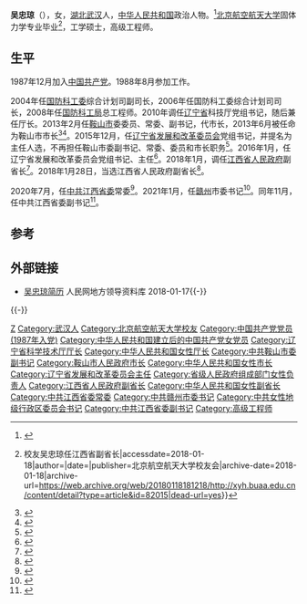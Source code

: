 '''吴忠琼'''（{{bd|1964年|9月||catIdx=Wu吴}}），女，[[湖北|湖北]][[武汉|武汉]]人，[[中华人民共和国|中华人民共和国]]政治人物。<ref>{{Cite web|url=http://www.jiangxi.gov.cn/kzw/jxszfxxgkml/zfjg/zfld_12550/201801/t20180118_1423820.html|title=吴忠琼|accessdate=2018-01-19|author=|date=|publisher=江西省人民政府|archive-url=https://web.archive.org/web/20180119001208/http://www.jiangxi.gov.cn/kzw/jxszfxxgkml/zfjg/zfld_12550/201801/t20180118_1423820.html|archive-date=2018-01-19|dead-url=yes}}</ref>[[北京航空航天大学|北京航空航天大学]]固体力学专业毕业<ref>{{Cite web|url=http://xyh.buaa.edu.cn/content/detail?type=article&id=82015|title=校友风采 {{!}} 校友吴忠琼任江西省副省长|accessdate=2018-01-18|author=|date=|publisher=北京航空航天大学校友会|archive-date=2018-01-18|archive-url=https://web.archive.org/web/20180118181218/http://xyh.buaa.edu.cn/content/detail?type=article&id=82015|dead-url=yes}}</ref>，工学硕士，高级工程师。

== 生平 ==
1987年12月加入[[中国共产党|中国共产党]]。1988年8月参加工作。

2004年任[[中华人民共和国国防科学技术工业委员会|国防科工委]]综合计划司副司长，2006年任国防科工委综合计划司司长，2008年任[[国防科工局|国防科工局]]总工程师。2010年调任[[辽宁省|辽宁省]]科技厅党组书记，随后兼任厅长。2013年2月任[[鞍山市|鞍山市]]委委员、常委、副书记，代市长，2013年6月被任命为鞍山市市长<ref>{{cite news|title=吴忠琼当选辽宁鞍山市长|url=http://news.ifeng.com/mainland/renshi/detail_2013_06/27/26859496_0.shtml|accessdate=2013-11-17|newspaper=凤凰网|archive-date=2014-05-25|archive-url=https://web.archive.org/web/20140525135916/http://news.ifeng.com/mainland/renshi/detail_2013_06/27/26859496_0.shtml|dead-url=no}}</ref><ref>{{cite web|accessdate=2014-07-10|url=http://district.ce.cn/zt/zlk/bg/201401/29/t20140129_2233012.shtml|title=鞍山市政府工作报告 (2014年1月7日 吴忠琼)|publisher=中国经济网|archive-date=2014-07-14|archive-url=https://web.archive.org/web/20140714160448/http://district.ce.cn/zt/zlk/bg/201401/29/t20140129_2233012.shtml|dead-url=no}}</ref>。2015年12月，任[[辽宁省发展和改革委员会|辽宁省发展和改革委员会]]党组书记，并提名为主任人选，不再担任鞍山市委副书记、常委、委员和市长职务<ref>{{cite news|title=鞍山市长吴忠琼任辽宁省发改委党组书记，提名为省发改委主任|url=http://www.thepaper.cn/newsDetail_forward_1407147|accessdate=2015-12-10|newspaper=澎湃新闻|archive-date=2015-12-22|archive-url=https://web.archive.org/web/20151222081315/http://www.thepaper.cn/newsDetail_forward_1407147|dead-url=no}}</ref>。2016年1月，任辽宁省发展和改革委员会党组书记、主任<ref>{{cite news|title=吴忠琼任辽宁省发改委主任 王金笛不再担任|url=http://news.xinhuanet.com/politics/2016-01/09/c_128611289.htm|accessdate=2016-01-09|newspaper=新华网|archive-date=2016-01-09|archive-url=https://web.archive.org/web/20160109060623/http://news.xinhuanet.com/politics/2016-01/09/c_128611289.htm|dead-url=no}}</ref>。2018年1月，调任[[江西省人民政府|江西省人民政府]]副省长<ref>{{Cite web|url=http://renshi.people.com.cn/n1/2018/0117/c139617-29770734.html|title=吴忠琼、秦义任江西省政府副省长|accessdate=2018-01-17|4=|date=|last=|work=人民网|publisher=|archive-date=2018-01-17|archive-url=https://web.archive.org/web/20180117191050/http://renshi.people.com.cn/n1/2018/0117/c139617-29770734.html|dead-url=no}}</ref>。2018年1月28日，当选江西省人民政府副省长<ref>{{Cite web|url=http://news.takungpao.com/mainland/focus/2018-01/3538643.html|title=江西选举产生新一届省人大常委会、省政府领导班子|accessdate=2018-01-28|author=|date=|publisher=大公网|archive-date=2018-01-28|archive-url=https://web.archive.org/web/20180128095904/http://news.takungpao.com/mainland/focus/2018-01/3538643.html|dead-url=no}}</ref>。

2020年7月，任[[中共江西省委|中共江西省委]]常委<ref>{{Cite web|title=吴忠琼任江西省委常委(简历)|url=http://district.ce.cn/newarea/sddy/202007/13/t20200713_35309528.shtml|accessdate=2020-07-13|work=中国经济网|archive-date=2020-07-13|archive-url=https://web.archive.org/web/20200713110923/http://district.ce.cn/newarea/sddy/202007/13/t20200713_35309528.shtml|dead-url=no}}</ref>。2021年1月，任[[赣州|赣州]]市委书记<ref>{{cite web |title=江西省委常委吴忠琼任赣州市委书记 |url=https://www.thepaper.cn/newsDetail_forward_10648997 |website=澎湃新闻 |accessdate=2021-01-04 |date=2021-01-04}}</ref>。同年11月，任中共江西省委副书记<ref>{{cite web |title=吴忠琼任江西省委副书记 |url=http://www.ce.cn/xwzx/gnsz/gdxw/202111/04/t20211104_37060834.shtml |website=中国经济网 |accessdate=2021-11-04 |date=2021-11-04 |archive-date=2021-11-04 |archive-url=https://web.archive.org/web/20211104164928/http://www.ce.cn/xwzx/gnsz/gdxw/202111/04/t20211104_37060834.shtml |dead-url=no }}</ref>。

== 参考 ==
{{reflist}}

== 外部链接 ==
* [http://ldzl.people.com.cn/dfzlk/front/personPage4154.htm 吴忠琼简历]{{Wayback|url=http://ldzl.people.com.cn/dfzlk/front/personPage4154.htm |date=20180117190653 }} 人民网地方领导资料库 2018-01-17{{-}}

{{-}}
{{start box}}
{{s-ppo|cpc}}
{{s-before|[[叶建春|叶建春]]}}
{{s-title|[[中国共产党江西省委员会|中国共产党江西省委员会]]专职副书记|2021年11月－}}
{{s-inc}}
{{s-before|[[李炳军|李炳军]]}}
{{s-title|[[中国共产党赣州市委员会|中国共产党赣州市委员会]]书记|2020年12月－}}
{{s-inc}}
{{s-gov|prc}}
{{s-before|[[王金笛|王金笛]]}}
{{s-title|[[辽宁省发展和改革委员会|辽宁省发展和改革委员会]]主任|2016年1月－2018年1月}}
{{s-after|[[李雪东|李雪东]]}}
{{s-before|[[王世伟|王世伟]]}}
{{s-title|[[鞍山市人民政府|鞍山市人民政府]]市长|2013年2月－2015年12月}}
{{s-after|[[赵爱军|赵爱军]]}}
{{s-before|[[赵明鹏|赵明鹏]]}}
{{s-title|[[辽宁省科学技术厅|辽宁省科学技术厅]]厅长|2010年12月－2013年2月}}
{{s-after|[[刘晓东_(1964年)|刘晓东]]}}
{{end box}}
{{江西省领导人}}

{{Authority control}}
{{DEFAULTSORT:Wu吴}}
[[Category:吴姓|Z]]
[[Category:武汉人|Category:武汉人]]
[[Category:北京航空航天大学校友|Category:北京航空航天大学校友]]
[[Category:中国共产党党员_(1987年入党)|Category:中国共产党党员 (1987年入党)]]
[[Category:中华人民共和国建立后的中国共产党女党员|Category:中华人民共和国建立后的中国共产党女党员]]
[[Category:辽宁省科学技术厅厅长|Category:辽宁省科学技术厅厅长]]
[[Category:中华人民共和国女性厅长|Category:中华人民共和国女性厅长]]
[[Category:中共鞍山市委副书记|Category:中共鞍山市委副书记]]
[[Category:鞍山市人民政府市长|Category:鞍山市人民政府市长]]
[[Category:中华人民共和国女性市长|Category:中华人民共和国女性市长]]
[[Category:辽宁省发展和改革委员会主任|Category:辽宁省发展和改革委员会主任]]
[[Category:省级人民政府组成部门女性负责人|Category:省级人民政府组成部门女性负责人]]
[[Category:江西省人民政府副省长|Category:江西省人民政府副省长]]
[[Category:中华人民共和国女性副省长|Category:中华人民共和国女性副省长]]
[[Category:中共江西省委常委|Category:中共江西省委常委]]
[[Category:中共赣州市委书记|Category:中共赣州市委书记]]
[[Category:中共女性地级行政区委员会书记|Category:中共女性地级行政区委员会书记]]
[[Category:中共江西省委副书记|Category:中共江西省委副书记]]
[[Category:高级工程师|Category:高级工程师]]